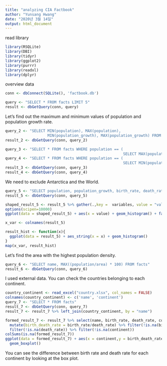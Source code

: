 ```yaml
---
title: "analyzing CIA Factbook"
author: "Yunsang Hwang"
date: "2020년 3월 14일"
output: html_document
---
```


read library
```r
library(RSQLite)
library(DBI)
library(tidyr)
library(ggplot2)
library(purrr)
library(readxl)
library(dplyr)
```


overview data
```r
conn <- dbConnect(SQLite(), 'factbook.db')

query <- "SELECT * FROM facts LIMIT 5"
result <- dbGetQuery(conn, query)
```


Let's find out the maximum and minimum values of population and population growth rate.
```r
query_2 <- "SELECT MIN(population), MAX(population), 
                   MIN(population_growth), MAX(population_growth) FROM facts"
result_2 <- dbGetQuery(conn, query_2)
```

```r
query_3 <- "SELECT * FROM facts WHERE population == (
                                                     SELECT MAX(population) FROM facts);"
query_4 <- "SELECT * FROM facts WHERE population == (
                                                     SELECT MIN(population) FROM facts);"
result_3 <- dbGetQuery(conn, query_3)
result_4 <- dbGetQuery(conn, query_4)
```

We need to exclude Antarctica and the World.
```r
query_5 <- "SELECT population, population_growth, birth_rate, death_rate FROM facts WHERE name IS NOT 'Antarctica' AND name IS NOT 'World'"
result_5 <- dbGetQuery(conn, query_5)

shaped_result_5 <- result_5 %>% gather(.,key =  variables, value = "value")
options(scipen=10000)
ggplot(data = shaped_result_5) + aes(x = value) + geom_histogram() + facet_wrap(~variables)

x_var <- colnames(result_5)

result_hist <- function(x){
  ggplot(data = result_5) + aes_string(x = x) + geom_histogram()
}
map(x_var, result_hist)
```

Let's find the area with the highest population density.
```r
query_6 <- "SELECT name, MAX((population/area) * 100) FROM facts"
result_6 <- dbGetQuery(conn, query_6)
```

I used external data. You can check the countries belonging to each continent.
```r
country_continent <- read_excel("country.xlsx", col_names = FALSE)
colnames(country_continent) <- c('name', 'continent')
query_7 <- "SELECT * FROM facts"
result_7 <- dbGetQuery(conn, query_7)
result_7 <- result_7 %>% left_join(country_continent, by = "name")

formed_result_7 <- result_7 %>% select(name, birth_rate, death_rate, continent) %>% 
  mutate(birth_death_rate = birth_rate/death_rate) %>% filter(!is.na(birth_rate)) %>% 
  filter(!is.na(death_rate)) %>% filter(!is.na(continent))
colSums(is.na(formed_result_7))
ggplot(data = formed_result_7) + aes(x = continent,y = birth_death_rate, fill = continent) +
  geom_boxplot()
```
 
You can see the difference between birth rate and death rate for each continent by looking at the box plot.
